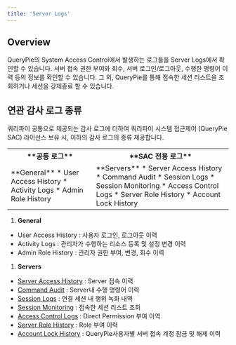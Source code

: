 ```yaml
---
title: 'Server Logs'
---
```


## Overview

QueryPie의 System Access Control에서 발생하는 로그들을 Server Logs에서 확인할 수 있습니다. 서버 접속 권한 부여와 회수, 서버 로그인/로그아웃, 수행한 명령어 이력 등의 정보를 확인할 수 있습니다. 그 외, QueryPie를 통해 접속한 세션 리스트을 조회하거나 세션을 강제종료 할 수 있습니다.

## 연관 감사 로그 종류

쿼리파이 공통으로 제공되는 감사 로그에 더하여 쿼리파이 시스템 접근제어 (QueryPie SAC) 라이선스 보유 시, 이하의 감사 로그의 종류 제공합니다.

<table data-table-width="507" data-layout="default" local-id="95470ac3-09e4-4695-80b7-6e7d4ff27bf8">
<tbody>
<tr>
<th data-highlight-colour="var(--ds-background-accent-gray-subtlest, #F4F5F7)">
**공통 로그**
</th>
<th data-highlight-colour="var(--ds-background-accent-gray-subtlest, #F4F5F7)">
**SAC 전용 로그**
</th>
</tr>
<tr>
<td>
**General**
* User Access History
* Activity Logs
* Admin Role History
</td>
<td>
**Servers**
* Server Access History
* Command Audit
* Session Logs
* Session Monitoring
* Access Control Logs
* Server Role History
* Account Lock History
</td>
</tr>
</tbody>
</table>

1.  **General** 

* User Access History : 사용자 로그인, 로그아웃 이력
* Activity Logs : 관리자가 수행하는 리소스 등록 및 설정 변경 이력
* Admin Role History : 관리자 권한 부여, 변경, 회수 이력

1.  **Servers** 

* [Server Access History](server-logs/server-access-history) : Server 접속 이력
* [Command Audit](server-logs/command-audit) : Server내 수행 명령어 이력
* [Session Logs](server-logs/session-logs) : 연결 세션 내 행위 녹화 내역 
* [Session Monitoring](server-logs/session-monitoring) : 접속한 세션 리스트 조회 
* [Access Control Logs](server-logs/access-control-logs) : Direct Permission 부여 이역
* [Server Role History](server-logs/server-role-history) : Role 부여 이력
* [Account Lock History](server-logs/account-lock-history) : QueryPie사용자별 서버 접속 계정 잠금 및 해제 이력 
